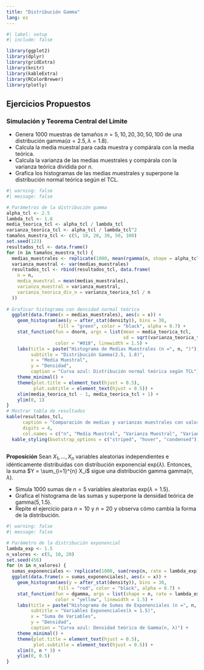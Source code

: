 ---
title: "Distribución Gamma"
lang: es
---

```{=html}
<style>
main.content {
text-align: justify}
</style>
```

```{r}
#| label: setup
#| include: false

library(ggplot2)
library(dplyr)
library(gridExtra)
library(knitr)
library(kableExtra)
library(RColorBrewer)
library(plotly)

```

## Ejercicios Propuestos

::: {#exr-TCL_gamma}
### Simulación y Teorema Central del Límite

-   Genera 1000 muestras de tamaños $n= 5, 10, 20, 30, 50, 100$ de una distribución $\text{gamma}(\alpha = 2.5, \lambda = 1.8)$.
-   Calcula la media muestral para cada muestra y compárala con la media teórica.
-   Calcula la varianza de las medias muestrales y compárala con la varianza teórica dividida por $n$.
-   Grafica los histogramas de las medias muestrales y superpone la distribución normal teórica según el TCL.
:::

```{r}
#| warning: false
#| message: false

# Parámetros de la distribución gamma
alpha_tcl <- 2.5
lambda_tcl <- 1.8
media_teorica_tcl <- alpha_tcl / lambda_tcl
varianza_teorica_tcl <- alpha_tcl / lambda_tcl^2
tamaños_muestra_tcl <- c(5, 10, 20, 30, 50, 100)
set.seed(123)  
resultados_tcl <- data.frame()
for (n in tamaños_muestra_tcl) {
  medias_muestrales <- replicate(1000, mean(rgamma(n, shape = alpha_tcl, rate = lambda_tcl)))
  varianza_muestral <- var(medias_muestrales)
  resultados_tcl <- rbind(resultados_tcl, data.frame(
    n = n,
    media_muestral = mean(medias_muestrales),
    varianza_muestral = varianza_muestral,
    varianza_teorica_div_n = varianza_teorica_tcl / n
  ))
  
# Graficar histograma con densidad normal teórica
  ggplot(data.frame(x = medias_muestrales), aes(x = x)) +
    geom_histogram(aes(y = after_stat(density)), bins = 30, 
                   fill = "green", color = "black", alpha = 0.7) +
    stat_function(fun = dnorm, args = list(mean = media_teorica_tcl, 
                                           sd = sqrt(varianza_teorica_tcl / n)),
                  color = "#018", linewidth = 1.5) +
    labs(title = paste("Histograma de Medias Muestrales (n =", n, ")"),
         subtitle = "Distribución Gamma(2.5, 1.8)",
         x = "Media Muestral",
         y = "Densidad",
         caption = "Curva azul: Distribución normal teórica según TCL") +
    theme_minimal() +
    theme(plot.title = element_text(hjust = 0.5),
          plot.subtitle = element_text(hjust = 0.5)) +
    xlim(media_teorica_tcl - 1, media_teorica_tcl + 1) +
    ylim(0, 1)
} 
# Mostrar tabla de resultados
kable(resultados_tcl,
      caption = "Comparación de medias y varianzas muestrales con valores teóricos",
      digits = 4,
      col.names = c("n", "Media Muestral", "Varianza Muestral", "Varianza Teórica / n")) %>%
  kable_styling(bootstrap_options = c("striped", "hover", "condensed"))
  
```



::: {#exr-suma_exponenciales}
**Proposición** Sean $X_1, \dots, X_n$ variables aleatorias independientes e idénticamente distribuidas con distribución exponencial $\text{exp}(\lambda)$. Entonces, la suma $Y = \sum_{i=1}^{n} X_i$ sigue una distribución gamma $\text{gamma}(n, \lambda)$.

-   Simula 1000 sumas de $n=5$ variables aleatorias $\text{exp}(\lambda = 1.5)$.
-   Grafica el histograma de las sumas y superpone la densidad teórica de $\text{gamma}(5, 1.5)$.
-   Repite el ejercicio para $n=10$ y $n=20$ y observa cómo cambia la forma de la distribución.
:::



```{r}
#| warning: false
#| message: false

# Parámetro de la distribución exponencial
lambda_exp <- 1.5
n_valores <- c(5, 10, 20)
set.seed(456)
for (n in n_valores) {
  sumas_exponenciales <- replicate(1000, sum(rexp(n, rate = lambda_exp)))
  ggplot(data.frame(x = sumas_exponenciales), aes(x = x)) +
    geom_histogram(aes(y = after_stat(density)), bins = 30, 
                   fill = "red", color = "black", alpha = 0.7) +
    stat_function(fun = dgamma, args = list(shape = n, rate = lambda_exp),
                  color = "yellow", linewidth = 1.5) +
    labs(title = paste("Histograma de Sumas de Exponenciales (n =", n, ")"),
         subtitle = "Variables Exponenciales(λ = 1.5)",
         x = "Suma de Variables",
         y = "Densidad",
         caption = "Curva azul: Densidad teórica de Gamma(n, λ)") +
    theme_minimal() +
    theme(plot.title = element_text(hjust = 0.5),
          plot.subtitle = element_text(hjust = 0.5)) +
    xlim(0, n * 3) +
    ylim(0, 0.5)
}
```

